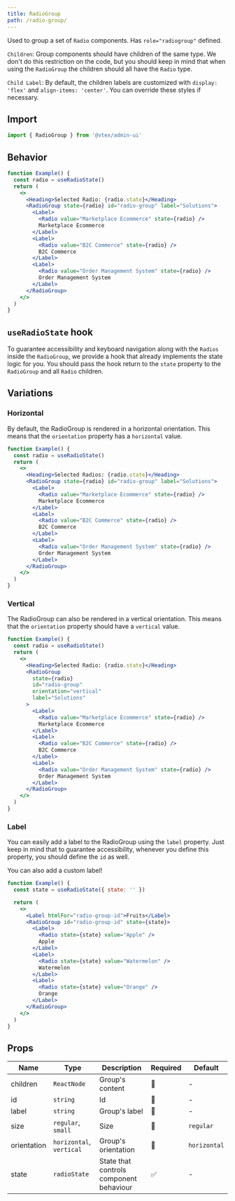 ```yaml
---
title: RadioGroup
path: /radio-group/
---
```



<PageHeader title="RadioGroup" />

Used to group a set of `Radio` components. Has `role="radiogroup"` defined.

`Children`: Group components should have children of the same type. We don't do this restriction on the code, but you should keep in mind that when using the `RadioGroup` the children should all have the `Radio` type.

`Child Label`: By default, the children labels are customized with `display: 'flex'` and `align-items: 'center'`. You can override these styles if necessary.

## Import

```jsx isStatic
import { RadioGroup } from '@vtex/admin-ui'
```

## Behavior

```jsx live
function Example() {
  const radio = useRadioState()
  return (
    <>
      <Heading>Selected Radio: {radio.state}</Heading>
      <RadioGroup state={radio} id="radio-group" label="Solutions">
        <Label>
          <Radio value="Marketplace Ecommerce" state={radio} />
          Marketplace Ecommerce
        </Label>
        <Label>
          <Radio value="B2C Commerce" state={radio} />
          B2C Commerce
        </Label>
        <Label>
          <Radio value="Order Management System" state={radio} />
          Order Management System
        </Label>
      </RadioGroup>
    </>
  )
}
```

## `useRadioState` hook

To guarantee accessibility and keyboard navigation along with the `Radios` inside the `RadioGroup`, we provide a hook that already implements the state logic for you. You should pass the hook return to the `state` property to the `RadioGroup` and all `Radio` children.

## Variations

### Horizontal

By default, the RadioGroup is rendered in a horizontal orientation. This means that the `orientation` property has a `horizontal` value.

```jsx live
function Example() {
  const radio = useRadioState()
  return (
    <>
      <Heading>Selected Radios: {radio.state}</Heading>
      <RadioGroup state={radio} id="radio-group" label="Solutions">
        <Label>
          <Radio value="Marketplace Ecommerce" state={radio} />
          Marketplace Ecommerce
        </Label>
        <Label>
          <Radio value="B2C Commerce" state={radio} />
          B2C Commerce
        </Label>
        <Label>
          <Radio value="Order Management System" state={radio} />
          Order Management System
        </Label>
      </RadioGroup>
    </>
  )
}
```

### Vertical

The RadioGroup can also be rendered in a vertical orientation. This means that the `orientation` property should have a `vertical` value.

```jsx live
function Example() {
  const radio = useRadioState()
  return (
    <>
      <Heading>Selected Radio: {radio.state}</Heading>
      <RadioGroup
        state={radio}
        id="radio-group"
        orientation="vertical"
        label="Solutions"
      >
        <Label>
          <Radio value="Marketplace Ecommerce" state={radio} />
          Marketplace Ecommerce
        </Label>
        <Label>
          <Radio value="B2C Commerce" state={radio} />
          B2C Commerce
        </Label>
        <Label>
          <Radio value="Order Management System" state={radio} />
          Order Management System
        </Label>
      </RadioGroup>
    </>
  )
}
```

### Label

You can easily add a label to the RadioGroup using the `label` property. Just keep in mind that to guarantee accessibility, whenever you define this property, you should define the `id` as well.

You can also add a custom label!

```jsx live
function Example() {
  const state = useRadioState({ state: '' })

  return (
    <>
      <Label htmlFor="radio-group-id">Fruits</Label>
      <RadioGroup id="radio-group-id" state={state}>
        <Label>
          <Radio state={state} value="Apple" />
          Apple
        </Label>
        <Label>
          <Radio state={state} value="Watermelon" />
          Watermelon
        </Label>
        <Label>
          <Radio state={state} value="Orange" />
          Orange
        </Label>
      </RadioGroup>
    </>
  )
}
```

## Props

| Name     | Type        | Description              | Required | Default |
| -------- | ----------- | ------------------------ | -------- | ------- |
| children | `ReactNode` | Group's content     | 🚫       | -       |
| id    | `string`    | Id            | 🚫       | -       |
| label    | `string`    | Group's label            | 🚫       | -       |
| size     | `regular`, `small` |  Size | 🚫       | `regular`    |
| orientation     | `horizontal`, `vertical` | Group's orientation   | 🚫  | `horizontal`    |
| state     | `radioState` |  State that controls component behaviour | ✅       | -    |
